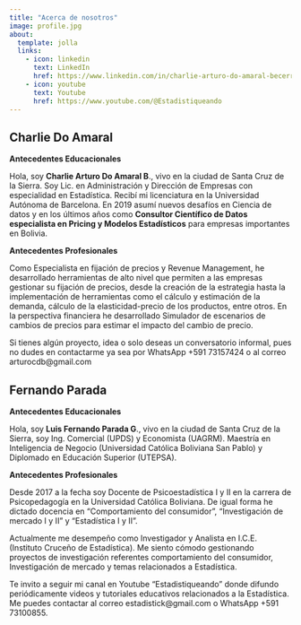 ```yaml
---
title: "Acerca de nosotros"
image: profile.jpg
about:
  template: jolla
  links:
    - icon: linkedin
      text: LinkedIn
      href: https://www.linkedin.com/in/charlie-arturo-do-amaral-becerra/
    - icon: youtube
      text: Youtube
      href: https://www.youtube.com/@Estadistiqueando
---
```


::: panel-tabset
## Charlie Do Amaral

**Antecedentes Educacionales**

Hola, soy **Charlie Arturo Do Amaral B**., vivo en la ciudad de Santa Cruz de la Sierra. Soy Lic. en Administración y Dirección de Empresas con especialidad en Estadística. Recibí mi licenciatura en la Universidad Autónoma de Barcelona. En 2019 asumí nuevos desafíos en Ciencia de datos y en los últimos años como **Consultor Científico de Datos** **especialista en Pricing y Modelos Estadísticos** para empresas importantes en Bolivia.

**Antecedentes Profesionales**

Como Especialista en fijación de precios y Revenue Management, he desarrollado herramientas de alto nivel que permiten a las empresas gestionar su fijación de precios, desde la creación de la estrategia hasta la implementación de herramientas como el cálculo y estimación de la demanda, cálculo de la elasticidad-precio de los productos, entre otros. En la perspectiva financiera he desarrollado Simulador de escenarios de cambios de precios para estimar el impacto del cambio de precio.

Si tienes algún proyecto, idea o solo deseas un conversatorio informal, pues no dudes en contactarme ya sea por WhatsApp +591 73157424 o al correo arturocdb\@gmail.com

## Fernando Parada

**Antecedentes Educacionales**

Hola, soy **Luis Fernando Parada G**., vivo en la ciudad de Santa Cruz de la Sierra, soy Ing. Comercial (UPDS) y Economista (UAGRM). Maestría en Inteligencia de Negocio (Universidad Católica Boliviana San Pablo) y Diplomado en Educación Superior (UTEPSA).

**Antecedentes Profesionales**

Desde 2017 a la fecha soy Docente de Psicoestadística I y II en la carrera de Psicopedagogía en la Universidad Católica Boliviana. De igual forma he dictado docencia en "Comportamiento del consumidor", "Investigación de mercado I y II" y "Estadística I y II".

Actualmente me desempeño como Investigador y Analista en I.C.E. (Instituto Cruceño de Estadística). Me siento cómodo gestionando proyectos de investigación referentes comportamiento del consumidor, Investigación de mercado y temas relacionados a Estadística.

Te invito a seguir mi canal en Youtube "Estadistiqueando" donde difundo periódicamente videos y tutoriales educativos relacionados a la Estadística. Me puedes contactar al correo estadistick\@gmail.com o WhatsApp +591 73100855.
:::
